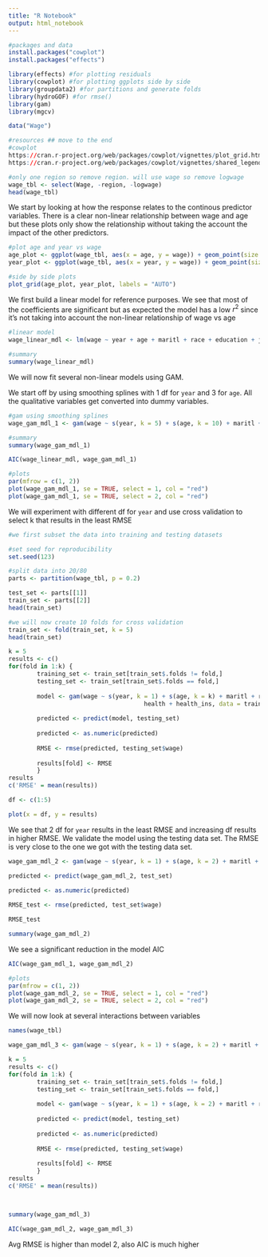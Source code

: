 ```yaml
---
title: "R Notebook"
output: html_notebook
---
```


```r
#packages and data
install.packages("cowplot")
install.packages("effects")

library(effects) #for plotting residuals
library(cowplot) #for plotting ggplots side by side
library(groupdata2) #for partitions and generate folds 
library(hydroGOF) #for rmse()
library(gam)
library(mgcv)

data("Wage")
```
```r
#resources ## move to the end 
#cowplot
https://cran.r-project.org/web/packages/cowplot/vignettes/plot_grid.html
https://cran.r-project.org/web/packages/cowplot/vignettes/shared_legends.html

```




```r
#only one region so remove region. will use wage so remove logwage
wage_tbl <- select(Wage, -region, -logwage)
head(wage_tbl)
```
We start by looking at how the response relates to the continous predictor variables. There is a clear non-linear relationship between wage and age but these plots only show the relationship without taking the account the impact of the other predictors. 
```r
#plot age and year vs wage
age_plot <- ggplot(wage_tbl, aes(x = age, y = wage)) + geom_point(size = 1) + geom_smooth(method = "loess", se = TRUE)
year_plot <- ggplot(wage_tbl, aes(x = year, y = wage)) + geom_point(size = 1) + geom_smooth(method = "loess", se = TRUE)

#side by side plots 
plot_grid(age_plot, year_plot, labels = "AUTO")
```
We first build a linear model for reference purposes. We see that most of the coefficients are significant but as expected the model has a low $r^2$ since it's not taking into account the non-linear relationship of wage vs age
```r
#linear model 
wage_linear_mdl <- lm(wage ~ year + age + maritl + race + education + jobclass + health + health_ins, data = wage_tbl)

#summary
summary(wage_linear_mdl)

```

We will now fit several non-linear models using GAM. 

We start off by using smoothing splines with 1 df for `year` and 3 for `age`. All the qualitative variables get converted into dummy variables. 
```r
#gam using smoothing splines
wage_gam_mdl_1 <- gam(wage ~ s(year, k = 5) + s(age, k = 10) + maritl + race + education + jobclass + health + health_ins, data = wage_tbl)

#summary
summary(wage_gam_mdl_1)
```
```r
AIC(wage_linear_mdl, wage_gam_mdl_1)
```

```r
#plots
par(mfrow = c(1, 2))
plot(wage_gam_mdl_1, se = TRUE, select = 1, col = "red")
plot(wage_gam_mdl_1, se = TRUE, select = 2, col = "red")

```
We will experiment with different df for `year` and use cross validation to select k that results in the least RMSE

```r
#we first subset the data into training and testing datasets

#set seed for reproducibility
set.seed(123)

#split data into 20/80
parts <- partition(wage_tbl, p = 0.2)

test_set <- parts[[1]]
train_set <- parts[[2]]
head(train_set)

#we will now create 10 folds for cross validation
train_set <- fold(train_set, k = 5)
head(train_set)
```

```r

k = 5
results <- c()
for(fold in 1:k) {
        training_set <- train_set[train_set$.folds != fold,]
        testing_set <- train_set[train_set$.folds == fold,]
        
        model <- gam(wage ~ s(year, k = 1) + s(age, k = k) + maritl + race + education + jobclass +
                                      health + health_ins, data = training_set)
        
        predicted <- predict(model, testing_set)
        
        predicted <- as.numeric(predicted)
        
        RMSE <- rmse(predicted, testing_set$wage)
        
        results[fold] <- RMSE
        }
results
c('RMSE' = mean(results))

df <- c(1:5)

plot(x = df, y = results)
```
We see that 2 df for `year` results in the least RMSE and increasing df results in higher RMSE. We validate the model using the testing data set. The RMSE is very close to the one we got with the testing data set. 
```r
wage_gam_mdl_2 <- gam(wage ~ s(year, k = 1) + s(age, k = 2) + maritl + race + education + jobclass + health + health_ins, data = test_set)

predicted <- predict(wage_gam_mdl_2, test_set)

predicted <- as.numeric(predicted)
        
RMSE_test <- rmse(predicted, test_set$wage)

RMSE_test

```
```r
summary(wage_gam_mdl_2)
```

We see a significant reduction in the model AIC
```r
AIC(wage_gam_mdl_1, wage_gam_mdl_2)
```


```r
#plots
par(mfrow = c(1, 2))
plot(wage_gam_mdl_2, se = TRUE, select = 1, col = "red")
plot(wage_gam_mdl_2, se = TRUE, select = 2, col = "red")
```


We will now look at several interactions between variables 
```r
names(wage_tbl)

```

```r
wage_gam_mdl_3 <- gam(wage ~ s(year, k = 1) + s(age, k = 2) + maritl + race + education + jobclass + s(age, by = health), data = wage_tbl)

k = 5
results <- c()
for(fold in 1:k) {
        training_set <- train_set[train_set$.folds != fold,]
        testing_set <- train_set[train_set$.folds == fold,]
        
        model <- gam(wage ~ s(year, k = 1) + s(age, k = 2) + maritl + race + education + jobclass + s(age, by = health), data = training_set)
        
        predicted <- predict(model, testing_set)
        
        predicted <- as.numeric(predicted)
        
        RMSE <- rmse(predicted, testing_set$wage)
        
        results[fold] <- RMSE
        }
results
c('RMSE' = mean(results))



summary(wage_gam_mdl_3)

AIC(wage_gam_mdl_2, wage_gam_mdl_3)
```
Avg RMSE is higher than model 2, also AIC is much higher 

